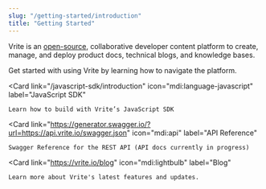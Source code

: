 ```yaml
---
slug: "/getting-started/introduction"
title: "Getting Started"
---
```


Vrite is an [open-source](https://github.com/vriteio/vrite), collaborative developer content platform to create, manage, and deploy product docs, technical blogs, and knowledge bases.

<CardGrid>
  <Card
    link="/usage-guide/navigation/introduction"
    icon="mdi:play-circle"
    label="Usage Guide"
  >
    Get started with using Vrite by learning how to navigate the platform.
  </Card>
  
  <Card
    link="/javascript-sdk/introduction"
    icon="mdi:language-javascript"
    label="JavaScript SDK"
  >
    Learn how to build with Vrite’s JavaScript SDK
  </Card>
  
  <Card
    link="https://generator.swagger.io/?url=https://api.vrite.io/swagger.json"
    icon="mdi:api"
    label="API Reference"
  >
    Swagger Reference for the REST API (API docs currently in progress)
  </Card>
  
  <Card
    link="https://vrite.io/blog"
    icon="mdi:lightbulb"
    label="Blog"
  >
    Learn more about Vrite's latest features and updates.
  </Card>
</CardGrid>